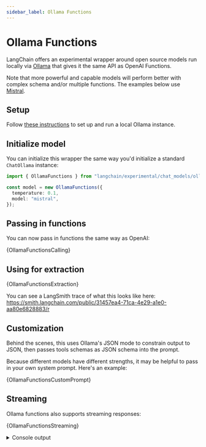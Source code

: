 ```yaml
---
sidebar_label: Ollama Functions
---
```


# Ollama Functions

LangChain offers an experimental wrapper around open source models run locally via [Ollama](https://github.com/jmorganca/ollama)
that gives it the same API as OpenAI Functions.

Note that more powerful and capable models will perform better with complex schema and/or multiple functions. The examples below
use [Mistral](https://ollama.ai/library/mistral).

## Setup

Follow [these instructions](https://github.com/jmorganca/ollama) to set up and run a local Ollama instance.

## Initialize model

You can initialize this wrapper the same way you'd initialize a standard `ChatOllama` instance:

```typescript
import { OllamaFunctions } from "langchain/experimental/chat_models/ollama_functions";

const model = new OllamaFunctions({
  temperature: 0.1,
  model: "mistral",
});
```

## Passing in functions

You can now pass in functions the same way as OpenAI:


<CodeBlock language="typescript">{OllamaFunctionsCalling}</CodeBlock>

## Using for extraction


<CodeBlock language="typescript">{OllamaFunctionsExtraction}</CodeBlock>

You can see a LangSmith trace of what this looks like here: https://smith.langchain.com/public/31457ea4-71ca-4e29-a1e0-aa80e6828883/r

## Customization

Behind the scenes, this uses Ollama's JSON mode to constrain output to JSON, then passes tools schemas as JSON schema into the prompt.

Because different models have different strengths, it may be helpful to pass in your own system prompt. Here's an example:


<CodeBlock language="typescript">{OllamaFunctionsCustomPrompt}</CodeBlock>

## Streaming

Ollama functions also supports streaming responses:


<CodeBlock language="typescript">{OllamaFunctionsStreaming}</CodeBlock>

<details> <summary>Console output</summary>

<CodeOutputBlock lang="typescript">

```
AIMessageChunk {
  lc_serializable: true,
  lc_namespace: [ 'langchain_core', 'messages' ],
  content: '{"',
}
AIMessageChunk {
  lc_serializable: true,
  lc_namespace: [ 'langchain_core', 'messages' ],
  content: 'tool',
}
AIMessageChunk {
  lc_serializable: true,
  lc_namespace: [ 'langchain_core', 'messages' ],
  content: '":',
}
AIMessageChunk {
  lc_serializable: true,
  lc_namespace: [ 'langchain_core', 'messages' ],
  content: ' "',
}
AIMessageChunk {
  lc_serializable: true,
  lc_namespace: [ 'langchain_core', 'messages' ],
  content: 'get',
}
AIMessageChunk {
  lc_serializable: true,
  lc_namespace: [ 'langchain_core', 'messages' ],
  content: '_',
}
AIMessageChunk {
  lc_serializable: true,
  lc_namespace: [ 'langchain_core', 'messages' ],
  content: 'current',
}
AIMessageChunk {
  lc_serializable: true,
  lc_namespace: [ 'langchain_core', 'messages' ],
  content: '_',
}
AIMessageChunk {
  lc_serializable: true,
  lc_namespace: [ 'langchain_core', 'messages' ],
  content: 'we',
}
AIMessageChunk {
  lc_serializable: true,
  lc_namespace: [ 'langchain_core', 'messages' ],
  content: 'ather',
}
AIMessageChunk {
  lc_serializable: true,
  lc_namespace: [ 'langchain_core', 'messages' ],
  content: '",',
}
AIMessageChunk {
  lc_serializable: true,
  lc_namespace: [ 'langchain_core', 'messages' ],
  content: '\n"',
}
AIMessageChunk {
  lc_serializable: true,
  lc_namespace: [ 'langchain_core', 'messages' ],
  content: 'tool',
}
AIMessageChunk {
  lc_serializable: true,
  lc_namespace: [ 'langchain_core', 'messages' ],
  content: '_',
}
AIMessageChunk {
  lc_serializable: true,
  lc_namespace: [ 'langchain_core', 'messages' ],
  content: 'input',
}
AIMessageChunk {
  lc_serializable: true,
  lc_namespace: [ 'langchain_core', 'messages' ],
  content: '":',
}
AIMessageChunk {
  lc_serializable: true,
  lc_namespace: [ 'langchain_core', 'messages' ],
  content: ' {',
}
AIMessageChunk {
  lc_serializable: true,
  lc_namespace: [ 'langchain_core', 'messages' ],
  content: '\n"',
}
AIMessageChunk {
  lc_serializable: true,
  lc_namespace: [ 'langchain_core', 'messages' ],
  content: 'location',
}
AIMessageChunk {
  lc_serializable: true,
  lc_namespace: [ 'langchain_core', 'messages' ],
  content: '":',
}
AIMessageChunk {
  lc_serializable: true,
  lc_namespace: [ 'langchain_core', 'messages' ],
  content: ' "',
}
AIMessageChunk {
  lc_serializable: true,
  lc_namespace: [ 'langchain_core', 'messages' ],
  content: 'San',
}
AIMessageChunk {
  lc_serializable: true,
  lc_namespace: [ 'langchain_core', 'messages' ],
  content: ' Francisco',
}
AIMessageChunk {
  lc_serializable: true,
  lc_namespace: [ 'langchain_core', 'messages' ],
  content: ',',
}
AIMessageChunk {
  lc_serializable: true,
  lc_namespace: [ 'langchain_core', 'messages' ],
  content: ' CA',
}
AIMessageChunk {
  lc_serializable: true,
  lc_namespace: [ 'langchain_core', 'messages' ],
  content: '",',
}
AIMessageChunk {
  lc_serializable: true,
  lc_namespace: [ 'langchain_core', 'messages' ],
  content: '\n"',
}
AIMessageChunk {
  lc_serializable: true,
  lc_namespace: [ 'langchain_core', 'messages' ],
  content: 'unit',
}
AIMessageChunk {
  lc_serializable: true,
  lc_namespace: [ 'langchain_core', 'messages' ],
  content: '":',
}
AIMessageChunk {
  lc_serializable: true,
  lc_namespace: [ 'langchain_core', 'messages' ],
  content: ' "',
}
AIMessageChunk {
  lc_serializable: true,
  lc_namespace: [ 'langchain_core', 'messages' ],
  content: 'c',
}
AIMessageChunk {
  lc_serializable: true,
  lc_namespace: [ 'langchain_core', 'messages' ],
  content: 'els',
}
AIMessageChunk {
  lc_serializable: true,
  lc_namespace: [ 'langchain_core', 'messages' ],
  content: 'ius',
}
AIMessageChunk {
  lc_serializable: true,
  lc_namespace: [ 'langchain_core', 'messages' ],
  content: '"',
}
AIMessageChunk {
  lc_serializable: true,
  lc_namespace: [ 'langchain_core', 'messages' ],
  content: '\n}}',
}
AIMessageChunk {
  lc_serializable: true,
  lc_namespace: [ 'langchain_core', 'messages' ],
  content: '',
}
{"lc":1,"type":"constructor","id":["langchain_core","messages","AIMessageChunk"],"kwargs":{"content":"{\"tool\": \"get_current_weather\",\n\"tool_input\": {\n\"location\": \"San Francisco, CA\",\n\"unit\": \"celsius\"\n}}","additional_kwargs":{}}}
```

</CodeOutputBlock>
</details>